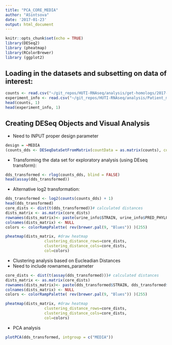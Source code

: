 ```yaml
---
title: "PCA_CORE_MEDIA"
author: "ASintsova"
date: '2017-01-23'
output: html_document
---
```


```r
knitr::opts_chunk$set(echo = TRUE)
library(DESeq2)
library (pheatmap)
library(RColorBrewer)
library (ggplot2)
```


## Loading in the datasets and subsetting on data of interest:


```r
counts <- read.csv("~/git_repos/HUTI-RNAseq/analysis/get-homologs/2017-01-30-htseq-counts/core_gene_counts.csv", header = TRUE, row.names = 1)
experiment_info <- read.csv("~/git_repos/HUTI-RNAseq/analysis/Patient_meta_info.csv", header = TRUE, row.names =1)
head(counts, 1)
head(experiment_info, 1)

```

## Creating DESeq Objects and Visual Analysis

* Need to INPUT proper design parameter

```r
design = ~MEDIA
(counts_dds <- DESeqDataSetFromMatrix(countData = as.matrix(counts), colData = experiment_info, design = design))


```

* Transforming the data set for exploratory analysis (using DEseq transform):

```r

dds_transformed <- rlog(counts_dds, blind = FALSE)
head(assay(dds_transformed))

```

* Alternative log2 transformation:
```r
dds_transformed <- log2(counts(counts_dds) + 1)
head(dds_transformed)
core_dists <- dist(t(dds_transformed))# calculated distances
dists_matrix <- as.matrix(core_dists)
rownames(dists_matrix)<- paste(urine_info$STRAIN, urine_info$PRED_PHYLO, sep = "_")
colnames(dists_matrix) <- NULL
colors <- colorRampPalette( rev(brewer.pal(9, "Blues")) )(255)

pheatmap(dists_matrix, #draw heatmap
                 clustering_distance_rows=core_dists,
                 clustering_distance_cols=core_dists,
                 col=colors)
```

* Clustering analysis based on Eucleadian Distances
* Need to include rownames_parameter

```r

core_dists <- dist(t(assay(dds_transformed)))# calculated distances
dists_matrix <- as.matrix(core_dists)
rownames(dists_matrix)<- paste(dds_transformed$STRAIN, dds_transformed$MEDIA, sep = "_")
colnames(dists_matrix) <- NULL
colors <- colorRampPalette( rev(brewer.pal(9, "Blues")) )(255)

pheatmap(dists_matrix, #draw heatmap
                 clustering_distance_rows=core_dists,
                 clustering_distance_cols=core_dists,
                 col=colors)
```

* PCA analysis


```r

plotPCA(dds_transformed, intgroup = c("MEDIA"))


```

